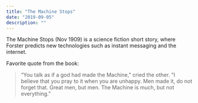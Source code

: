 ```yaml
---
title: "The Machine Stops"
date: "2019-09-05"
description: ""
---
```


The Machine Stops (Nov 1909) is a science fiction short story, where Forster predicts new technologies such as instant messaging and the internet.

Favorite quote from the book:

> “You talk as if a god had made the Machine," cried the other. "I believe that you pray to it when you are unhappy. Men made it, do not forget that. Great men, but men. The Machine is much, but not everything.”
